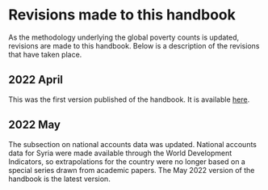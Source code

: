 # Revisions made to this handbook {#revisions}

As the methodology underlying the global poverty counts is updated, revisions are made to this handbook. Below is a description of the revisions that have taken place. 

## 2022 April
This was the first version published of the handbook. It is available [here](https://worldbank.github.io/PIP-Methodology-2022-04).

## 2022 May
The subsection on national accounts data was updated. National accounts data for Syria were made available through the World Development Indicators, so extrapolations for the country were no longer based on a special series drawn from academic papers. The May 2022 version of the handbook is the latest version.



